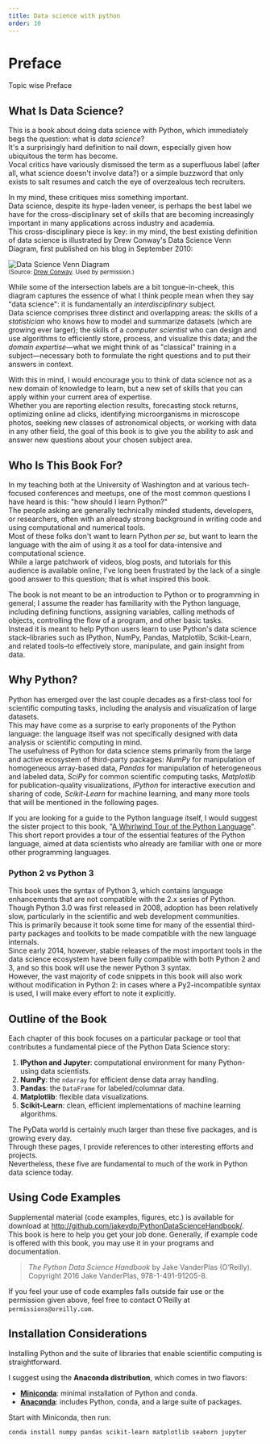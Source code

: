 ```yaml
---
title: Data science with python
order: 10
---
```


# Preface

Topic wise Preface

## What Is Data Science?

This is a book about doing data science with Python, which immediately begs the question: what is *data science*?  
It's a surprisingly hard definition to nail down, especially given how ubiquitous the term has become.  
Vocal critics have variously dismissed the term as a superfluous label (after all, what science doesn't involve data?) or a simple buzzword that only exists to salt resumes and catch the eye of overzealous tech recruiters.

In my mind, these critiques miss something important.  
Data science, despite its hype-laden veneer, is perhaps the best label we have for the cross-disciplinary set of skills that are becoming increasingly important in many applications across industry and academia.  
This cross-disciplinary piece is key: in my mind, the best existing definition of data science is illustrated by Drew Conway's Data Science Venn Diagram, first published on his blog in September 2010:

![Data Science Venn Diagram](figures/Data_Science_VD.png)  
<small>(Source: [Drew Conway](http://drewconway.com/zia/2013/3/26/the-data-science-venn-diagram). Used by permission.)</small>

While some of the intersection labels are a bit tongue-in-cheek, this diagram captures the essence of what I think people mean when they say "data science": it is fundamentally an *interdisciplinary* subject.  
Data science comprises three distinct and overlapping areas: the skills of a *statistician* who knows how to model and summarize datasets (which are growing ever larger); the skills of a *computer scientist* who can design and use algorithms to efficiently store, process, and visualize this data; and the *domain expertise*—what we might think of as "classical" training in a subject—necessary both to formulate the right questions and to put their answers in context.

With this in mind, I would encourage you to think of data science not as a new domain of knowledge to learn, but a new set of skills that you can apply within your current area of expertise.  
Whether you are reporting election results, forecasting stock returns, optimizing online ad clicks, identifying microorganisms in microscope photos, seeking new classes of astronomical objects, or working with data in any other field, the goal of this book is to give you the ability to ask and answer new questions about your chosen subject area.

## Who Is This Book For?

In my teaching both at the University of Washington and at various tech-focused conferences and meetups, one of the most common questions I have heard is this: "how should I learn Python?"  
The people asking are generally technically minded students, developers, or researchers, often with an already strong background in writing code and using computational and numerical tools.  
Most of these folks don't want to learn Python *per se*, but want to learn the language with the aim of using it as a tool for data-intensive and computational science.  
While a large patchwork of videos, blog posts, and tutorials for this audience is available online, I've long been frustrated by the lack of a single good answer to this question; that is what inspired this book.

The book is not meant to be an introduction to Python or to programming in general; I assume the reader has familiarity with the Python language, including defining functions, assigning variables, calling methods of objects, controlling the flow of a program, and other basic tasks.  
Instead it is meant to help Python users learn to use Python's data science stack–libraries such as IPython, NumPy, Pandas, Matplotlib, Scikit-Learn, and related tools–to effectively store, manipulate, and gain insight from data.

## Why Python?

Python has emerged over the last couple decades as a first-class tool for scientific computing tasks, including the analysis and visualization of large datasets.  
This may have come as a surprise to early proponents of the Python language: the language itself was not specifically designed with data analysis or scientific computing in mind.  
The usefulness of Python for data science stems primarily from the large and active ecosystem of third-party packages: *NumPy* for manipulation of homogeneous array-based data, *Pandas* for manipulation of heterogeneous and labeled data, *SciPy* for common scientific computing tasks, *Matplotlib* for publication-quality visualizations, *IPython* for interactive execution and sharing of code, *Scikit-Learn* for machine learning, and many more tools that will be mentioned in the following pages.

If you are looking for a guide to the Python language itself, I would suggest the sister project to this book, "[A Whirlwind Tour of the Python Language](https://github.com/jakevdp/WhirlwindTourOfPython)".  
This short report provides a tour of the essential features of the Python language, aimed at data scientists who already are familiar with one or more other programming languages.

### Python 2 vs Python 3

This book uses the syntax of Python 3, which contains language enhancements that are not compatible with the 2.x series of Python.  
Though Python 3.0 was first released in 2008, adoption has been relatively slow, particularly in the scientific and web development communities.  
This is primarily because it took some time for many of the essential third-party packages and toolkits to be made compatible with the new language internals.  
Since early 2014, however, stable releases of the most important tools in the data science ecosystem have been fully compatible with both Python 2 and 3, and so this book will use the newer Python 3 syntax.  
However, the vast majority of code snippets in this book will also work without modification in Python 2: in cases where a Py2-incompatible syntax is used, I will make every effort to note it explicitly.

## Outline of the Book

Each chapter of this book focuses on a particular package or tool that contributes a fundamental piece of the Python Data Science story:

1. **IPython and Jupyter**: computational environment for many Python-using data scientists.
2. **NumPy**: the `ndarray` for efficient dense data array handling.
3. **Pandas**: the `DataFrame` for labeled/columnar data.
4. **Matplotlib**: flexible data visualizations.
5. **Scikit-Learn**: clean, efficient implementations of machine learning algorithms.

The PyData world is certainly much larger than these five packages, and is growing every day.  
Through these pages, I provide references to other interesting efforts and projects.  
Nevertheless, these five are fundamental to much of the work in Python data science today.

## Using Code Examples

Supplemental material (code examples, figures, etc.) is available for download at http://github.com/jakevdp/PythonDataScienceHandbook/.  
This book is here to help you get your job done. Generally, if example code is offered with this book, you may use it in your programs and documentation.

> *The Python Data Science Handbook* by Jake VanderPlas (O’Reilly).  
> Copyright 2016 Jake VanderPlas, 978-1-491-91205-8.

If you feel your use of code examples falls outside fair use or the permission given above, feel free to contact O’Reilly at `permissions@oreilly.com`.

## Installation Considerations

Installing Python and the suite of libraries that enable scientific computing is straightforward.

I suggest using the **Anaconda distribution**, which comes in two flavors:

- [**Miniconda**](http://conda.pydata.org/miniconda.html): minimal installation of Python and conda.
- [**Anaconda**](https://www.continuum.io/downloads): includes Python, conda, and a large suite of packages.

Start with Miniconda, then run:

```bash
conda install numpy pandas scikit-learn matplotlib seaborn jupyter
